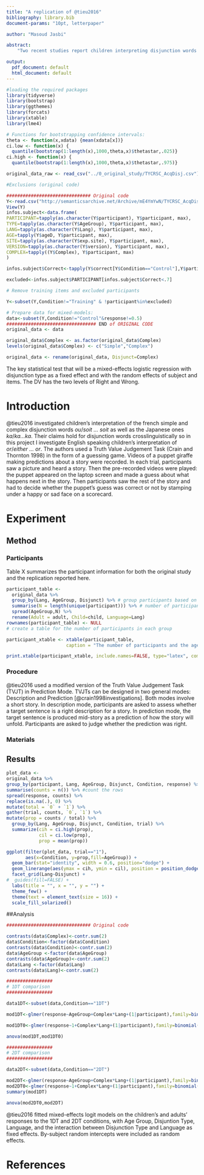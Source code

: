 ```yaml
---
title: "A replication of @tieu2016"
bibliography: library.bib
document-params: "10pt, letterpaper"

author: "Masoud Jasbi"

abstract: 
    "Two recent studies report children interpreting disjunction words similar to conjunction words. @tieu2016 @Singh2016 Here we replicate @tieu2016. The results show that X!"

output:
  pdf_document: default
  html_document: default
---
```


```r
#loading the required packages
library(tidyverse)
library(bootstrap)
library(ggthemes)
library(forcats)
library(xtable)
library(lme4)

# Functions for bootstrapping confidence intervals:
theta <- function(x,xdata) {mean(xdata[x])}
ci.low <- function(x) {
  quantile(bootstrap(1:length(x),1000,theta,x)$thetastar,.025)}
ci.high <- function(x) {
  quantile(bootstrap(1:length(x),1000,theta,x)$thetastar,.975)}
```

```r
original_data_raw <- read_csv("../0_original_study/TYCRSC_AcqDisj.csv")

#Exclusions (original code)

############################### Original code
Y<-read.csv("http://semanticsarchive.net/Archive/mE4YmYwN/TYCRSC_AcqDisj.csv")
View(Y)
infos.subject<-data.frame(
PARTICIPANT=tapply(as.character(Y$participant), Y$participant, max),
TYPE=tapply(as.character(Y$AgeGroup), Y$participant, max),
LANG=tapply(as.character(Y$Lang), Y$participant, max),
AGE=tapply(Y$ageD, Y$participant, max),
SITE=tapply(as.character(Y$exp.site), Y$participant, max),
VERSION=tapply(as.character(Y$version), Y$participant, max),
COMPLEX=tapply((Y$Complex), Y$participant, max)
)

infos.subject$Correct<-tapply(Y$correct[Y$Condition=="Control"],Y$participant[Y$Condition=="Control"],mean,na.rm=T)

excluded<-infos.subject$PARTICIPANT[infos.subject$Correct<.7]

# Remove training items and excluded participants

Y<-subset(Y,Condition!="Training" & !participant%in%excluded)

# Prepare data for mixed-models:
data<-subset(Y,Condition!="Control"&response!=0.5)
################################# END of ORIGINAL CODE
original_data <- data

original_data$Complex <- as.factor(original_data$Complex)
levels(original_data$Complex) <- c("Simple","Complex")

original_data <- rename(original_data, Disjunct=Complex)
```

The key statistical test that will be a mixed-effects logistic regression with disjunction type as a fixed effect and with the random effects of subject and items. The DV has the two levels of Right and Wrong.

# Introduction 

@tieu2016 investigated children's interpretation of the french simple and complex disjunction words *ou*/*soit ... soit* as well as the Japanese ones *ka*/*ka...ka*. Their claims hold for disjunction words crosslinguistically so in this project I investigate English speaking children's interpretation of *or*/*either ... or*. The authors used a Truth Value Judgement Task (Crain and Thornton 1998) in the form of a guessing game. Videos of a puppet giraffe making predictions about a story were recorded. In each trial, participants saw a picture and heard a story. Then the pre-recorded videos were played: the puppet appeared on the laptop screen and made a guess about what happens next in the story. Then participants saw the rest of the story and had to decide whether the puppet's guess was correct or not by stamping under a happy or sad face on a scorecard. 

# Experiment

## Method
### Participants
Table X summarizes the participant information for both the original study and the replication reported here. 

```r
participant_table <-
  original_data %>%
  group_by(Lang, AgeGroup, Disjunct) %>% # group participants based on language and age (adult vs. child)
  summarise(N = length(unique(participant))) %>% # number of participants in each group
  spread(AgeGroup,N) %>%
  rename(Adult = adult, Child=child, Language=Lang)
rownames(participant_table) <- NULL
# create a table for the number of participants in each group

participant_xtable <- xtable(participant_table,
                      caption = "The number of participants and the age ranges.")

print.xtable(participant_xtable, include.names=FALSE, type="latex", comment = F, table.placement = "h", floating.environment = "table")
```

### Procedure

@tieu2016 used a modified version of the Truth Value Judgement Task (TVJT) in Prediction Mode. TVJTs can be designed in two general modes: Description and Prediction [@crain1998investigations]. Both modes involve a short story. In description mode, participants are asked to assess whether a target sentence is a right description for a story. In prediction mode, the target sentence is produced mid-story as a prediction of how the story will unfold. Participants are asked to judge whether the prediction was right.  

### Materials

## Results

```r
plot_data <-  
original_data %>%
group_by(participant, Lang, AgeGroup, Disjunct, Condition, response) %>%
summarise(counts = n()) %>% #count the rows
spread(response, counts) %>%
replace(is.na(.), 0) %>%
mutate(total = `0` + `1`) %>%
gather(trial, counts, `0`, `1`) %>%
mutate(prop = counts / total) %>%
  group_by(Lang, AgeGroup, Disjunct, Condition, trial) %>%
  summarize(cih = ci.high(prop),
            cil = ci.low(prop),
            prop = mean(prop))

ggplot(filter(plot_data, trial=="1"), 
       aes(x=Condition, y=prop,fill=AgeGroup)) + 
  geom_bar(stat="identity", width = 0.6, position="dodge") + 
  geom_linerange(aes(ymax = cih, ymin = cil), position = position_dodge(width = 0.6)) + 
  facet_grid(Lang~Disjunct) + 
#  guides(fill=FALSE) + 
  labs(title = "", x = "", y = "") + 
  theme_few() + 
  theme(text = element_text(size = 16)) +
  scale_fill_solarized()
```

##Analysis

```r
############################### Original code

contrasts(data$Complex)<-contr.sum(2)
data$Condition<-factor(data$Condition)
contrasts(data$Condition)<-contr.sum(2)
data$AgeGroup <-factor(data$AgeGroup)
contrasts(data$AgeGroup)<-contr.sum(2)
data$Lang <-factor(data$Lang)
contrasts(data$Lang)<-contr.sum(2)

#################
# 1DT comparison
#################

data1DT<-subset(data,Condition=="1DT")

mod1DT<-glmer(response~AgeGroup+Complex*Lang+(1|participant),family=binomial(link="logit"),data= data1DT)

mod1DT0<-glmer(response~1+Complex*Lang+(1|participant),family=binomial(link="logit"),data= data1DT)

anova(mod1DT,mod1DT0)

#################
# 2DT comparison
#################

data2DT<-subset(data,Condition=="2DT")

mod2DT<-glmer(response~AgeGroup+Complex*Lang+(1|participant),family=binomial(link="logit"),data= data2DT)
mod2DT0<-glmer(response~1+Complex*Lang+(1|participant),family=binomial(link="logit"),control=glmerControl(optimizer="bobyqa", optCtrl=list(maxfun=5e6)),data= data2DT)
summary(mod1DT)

anova(mod2DT0,mod2DT)

```

@tieu2016 fitted mixed-effects logit models on the children's and adults' responses to the 1DT and 2DT conditions, with Age Group, Disjuntion Type, Language, and the interaction between Disjunction Type and Language as fixed effects. By-subject random intercepts were included as random effects. 


# References
